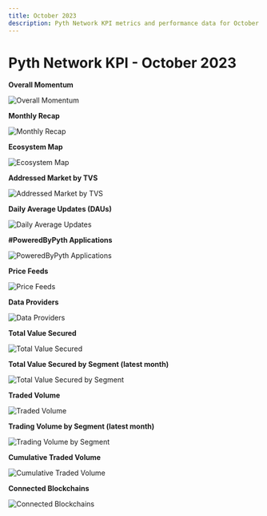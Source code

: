 ```yaml
---
title: October 2023
description: Pyth Network KPI metrics and performance data for October 2023.
---
```


# Pyth Network KPI - October 2023

**Overall Momentum**

![Overall Momentum](/images/kpi/october-23/pyth-momentum-oct-23.jpg)

**Monthly Recap**

![Monthly Recap](/images/kpi/october-23/pyth-oct-23.jpg)

**Ecosystem Map**

![Ecosystem Map](/images/kpi/october-23/pyth-ecosystem-oct-23.jpg)

**Addressed Market by TVS**

![Addressed Market by TVS](/images/kpi/october-23/pyth-tvs-l1-l2.png)

**Daily Average Updates (DAUs)**

![Daily Average Updates](/images/kpi/october-23/oct-23-daily-average-updates.png)

**#PoweredByPyth Applications**

![PoweredByPyth Applications](/images/kpi/october-23/oct-23-apps-integrations.png)

**Price Feeds**

![Price Feeds](/images/kpi/october-23/oct-23-price-feeds.png)

**Data Providers**

![Data Providers](/images/kpi/october-23/oct-23-data-providers.png)

**Total Value Secured**

![Total Value Secured](/images/kpi/october-23/oct-23-all-chain-tvs.png)

**Total Value Secured by Segment (latest month)**

![Total Value Secured by Segment](/images/kpi/october-23/oct-23-dapps-tvs.png)

**Traded Volume**

![Traded Volume](/images/kpi/october-23/oct-23-all-chain-volume.png)

**Trading Volume by Segment (latest month)**

![Trading Volume by Segment](/images/kpi/october-23/oct-23-trading-volume.png)

**Cumulative Traded Volume**

![Cumulative Traded Volume](/images/kpi/october-23/oct-23-traded-volume.png)

**Connected Blockchains**

![Connected Blockchains](/images/kpi/october-23/oct-23-connected-blockchains.png)
